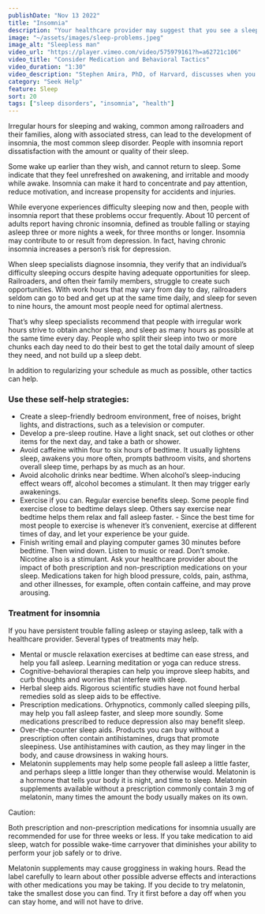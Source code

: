 ```yaml
---
publishDate: "Nov 13 2022"
title: "Insomnia"
description: "Your healthcare provider may suggest that you see a sleep specialist, and refer you to a sleep center in your area."
image: "~/assets/images/sleep-problems.jpeg"
image_alt: "Sleepless man"
video_url: "https://player.vimeo.com/video/575979161?h=a62721c106"
video_title: "Consider Medication and Behavioral Tactics"
video_duration: "1:30"
video_description: "Stephen Amira, PhD, of Harvard, discusses when you may want to take medication to aid sleep, try to change behavior, or combine these strategies."
category: "Seek Help"
feature: Sleep
sort: 20
tags: ["sleep disorders", "insomnia", "health"]
---
```


Irregular hours for sleeping and waking, common among railroaders and their families, along with associated stress, can lead to the development of insomnia, the most common sleep disorder. People with insomnia report dissatisfaction with the amount or quality of their sleep.

Some wake up earlier than they wish, and cannot return to sleep. Some indicate that they feel unrefreshed on awakening, and irritable and moody while awake. Insomnia can make it hard to concentrate and pay attention, reduce motivation, and increase propensity for accidents and injuries.

While everyone experiences difficulty sleeping now and then, people with insomnia report that these problems occur frequently. About 10 percent of adults report having chronic insomnia, defined as trouble falling or staying asleep three or more nights a week, for three months or longer. Insomnia may contribute to or result from depression. In fact, having chronic insomnia increases a person’s risk for depression.

When sleep specialists diagnose insomnia, they verify that an individual’s difficulty sleeping occurs despite having adequate opportunities for sleep. Railroaders, and often their family members, struggle to create such opportunities. With work hours that may vary from day to day, railroaders seldom can go to bed and get up at the same time daily, and sleep for seven to nine hours, the amount most people need for optimal alertness.

That’s why sleep specialists recommend that people with irregular work hours strive to obtain anchor sleep, and sleep as many hours as possible at the same time every day. People who split their sleep into two or more chunks each day need to do their best to get the total daily amount of sleep they need, and not build up a sleep debt.

In addition to regularizing your schedule as much as possible, other tactics can help.

### Use these self-help strategies:

- Create a sleep-friendly bedroom environment, free of noises, bright lights, and distractions, such as a television or computer.
- Develop a pre-sleep routine. Have a light snack, set out clothes or other items for the next day, and take a bath or shower.
- Avoid caffeine within four to six hours of bedtime. It usually lightens sleep, awakens you more often, prompts bathroom visits, and shortens overall sleep time, perhaps by as much as an hour.
- Avoid alcoholic drinks near bedtime. When alcohol’s sleep-inducing effect wears off, alcohol becomes a stimulant. It then may trigger early awakenings.
- Exercise if you can. Regular exercise benefits sleep. Some people find exercise close to bedtime delays sleep. Others say exercise near bedtime helps them relax and fall asleep faster. - Since the best time for most people to exercise is whenever it’s convenient, exercise at different times of day, and let your experience be your guide.
- Finish writing email and playing computer games 30 minutes before bedtime. Then wind down. Listen to music or read.
Don’t smoke. Nicotine also is a stimulant.
Ask your healthcare provider about the impact of both prescription and non-prescription medications on your sleep. Medications taken for high blood pressure, colds, pain, asthma, and other illnesses, for example, often contain caffeine, and may prove arousing.

### Treatment for insomnia

If you have persistent trouble falling asleep or staying asleep, talk with a healthcare provider. Several types of treatments may help.

- Mental or muscle relaxation exercises at bedtime can ease stress, and help you fall asleep. Learning meditation or yoga can reduce stress.
- Cognitive-behavioral therapies can help you improve sleep habits, and curb thoughts and worries that interfere with sleep.
- Herbal sleep aids. Rigorous scientific studies have not found herbal remedies sold as sleep aids to be effective.
- Prescription medications. Orhypnotics, commonly called sleeping pills, may help you fall asleep faster, and sleep more soundly. Some medications prescribed to reduce depression also may benefit sleep.
- Over-the-counter sleep aids. Products you can buy without a prescription often contain antihistamines, drugs that promote sleepiness. Use antihistamines with caution, as they may linger in the body, and cause drowsiness in waking hours.
- Melatonin supplements may help some people fall asleep a little faster, and perhaps sleep a little longer than they otherwise would. Melatonin is a hormone that tells your body it is night, and time to sleep. Melatonin supplements available without a prescription commonly contain 3 mg of melatonin, many times the amount the body usually makes on its own.


<TextCard class="bg-amber-100 block rounded-lg shadow-lg p-6">
Caution:

Both prescription and non-prescription medications for insomnia usually are recommended for use for three weeks or less. If you take medication to aid sleep, watch for possible wake-time carryover that diminishes your ability to perform your job safely or to drive.

Melatonin supplements may cause grogginess in waking hours. Read the label carefully to learn about other possible adverse effects and interactions with other medications you may be taking. If you decide to try melatonin, take the smallest dose you can find. Try it first before a day off when you can stay home, and will not have to drive.
</TextCard>
